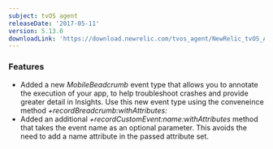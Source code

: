 ```yaml
---
subject: tvOS agent
releaseDate: '2017-05-11'
version: 5.13.0
downloadLink: 'https://download.newrelic.com/tvos_agent/NewRelic_tvOS_Agent_5.13.0.zip'
---
```


### Features

* Added a new _MobileBeadcrumb_ event type that allows you to annotate the execution of your app, to help troubleshoot crashes and provide greater detail in Insights. Use this new event type using the conveneince method _+recordBreadcrumb:withAttributes:_
* Added an additional _+recordCustomEvent:name:withAttributes_ method that takes the event name as an optional parameter. This avoids the need to add a name attribute in the passed attribute set.

